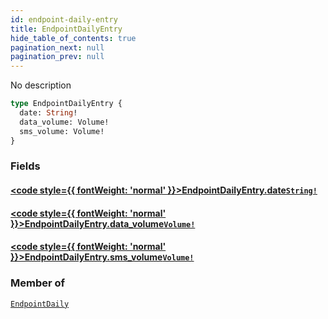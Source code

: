 ```yaml
---
id: endpoint-daily-entry
title: EndpointDailyEntry
hide_table_of_contents: true
pagination_next: null
pagination_prev: null
---
```








No description

```graphql
type EndpointDailyEntry {
  date: String!
  data_volume: Volume!
  sms_volume: Volume!
}
```


### Fields

#### [<code style={{ fontWeight: 'normal' }}>EndpointDailyEntry.<b>date</b></code>](#)<Bullet />[`String!`](/graphql/scalars/string) <Badge class="secondary" text="non-null"/> <Badge class="secondary" text="scalar"/>
> 
> 

#### [<code style={{ fontWeight: 'normal' }}>EndpointDailyEntry.<b>data_volume</b></code>](#)<Bullet />[`Volume!`](/graphql/objects/volume) <Badge class="secondary" text="non-null"/> <Badge class="secondary" text="object"/>
> 
> 

#### [<code style={{ fontWeight: 'normal' }}>EndpointDailyEntry.<b>sms_volume</b></code>](#)<Bullet />[`Volume!`](/graphql/objects/volume) <Badge class="secondary" text="non-null"/> <Badge class="secondary" text="object"/>
> 
> 



### Member of

[`EndpointDaily`](/graphql/objects/endpoint-daily)  <Badge className="secondary" text="object"/>



